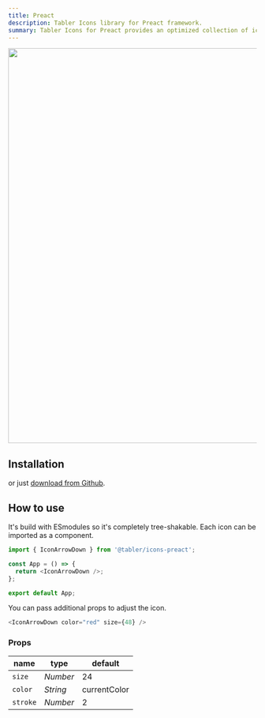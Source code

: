 ```yaml
---
title: Preact
description: Tabler Icons library for Preact framework.
summary: Tabler Icons for Preact provides an optimized collection of icons specifically designed for use with Preact. These lightweight and scalable icons are easy to integrate into Preact-based projects.
---
```


<img src="/docs/icons/package-preact.png" alt="" width="1400" height="800" />

## Installation

<TabsPackage name="@tabler/icons-preact" />

or just [download from Github](https://github.com/tabler/tabler-icons/releases).

## How to use

It's build with ESmodules so it's completely tree-shakable. Each icon can be imported as a component.

```js
import { IconArrowDown } from '@tabler/icons-preact';

const App = () => {
  return <IconArrowDown />;
};

export default App;
```

You can pass additional props to adjust the icon.

```js
<IconArrowDown color="red" size={48} />
```

### Props

| name          | type     | default      |
| ------------- | -------- | ------------ |
| `size`        | _Number_ | 24           |
| `color`       | _String_ | currentColor |
| `stroke`      | _Number_ | 2            |

